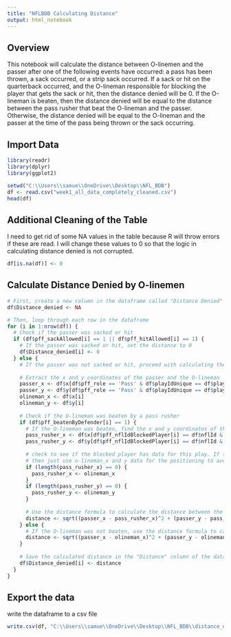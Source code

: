 ```yaml
---
title: "NFLBDB Calculating Distance"
output: html_notebook
---
```


## Overview
This notebook will calculate the distance between O-linemen and the passer after
one of the following events have occurred: a pass has been thrown, a sack
occurred, or a strip sack occurred. If a sack or hit on the quarterback occurred,
and the O-lineman responsible for blocking the player that gets the sack or hit, 
then the distance denied will be 0. If the O-lineman is beaten, then the distance
denied will be equal to the distance between the pass rusher that beat the
O-lineman and the passer. Otherwise, the distance denied will be equal to the
O-lineman and the passer at the time of the pass being thrown or the sack
occurring.

## Import Data

```r
library(readr)
library(dplyr)
library(ggplot2)
```

```r
setwd("C:\\Users\\samue\\OneDrive\\Desktop\\NFL_BDB")
df <- read.csv("week1_all_data_completely_cleaned.csv")
head(df)
```
## Additional Cleaning of the Table
I need to get rid of some NA values in the table because R will throw errors if these are read.
I will change these values to 0 so that the logic in calculating distance denied is not corrupted.

```r
df[is.na(df)] <- 0
```

## Calculate Distance Denied by O-linemen

```r
# First, create a new column in the dataframe called "Distance Denied"
df$Distance_denied <- NA

# Then, loop through each row in the dataframe
for (i in 1:nrow(df)) {
  # Check if the passer was sacked or hit
  if (df$pff_sackAllowed[i] == 1 || df$pff_hitAllowed[i] == 1) {
    # If the passer was sacked or hit, set the distance to 0
    df$Distance_denied[i] <- 0
  } else {
    # If the passer was not sacked or hit, proceed with calculating the distance
    
    # Extract the x and y coordinates of the passer and the O-lineman
    passer_x <- df$x[df$pff_role == 'Pass' & df$playIdUnique == df$playIdUnique[i]]
    passer_y <- df$y[df$pff_role == 'Pass' & df$playIdUnique == df$playIdUnique[i]]
    olineman_x <- df$x[i]
    olineman_y <- df$y[i]
    
    # Check if the O-lineman was beaten by a pass rusher
    if (df$pff_beatenByDefender[i] == 1) {
      # If the O-lineman was beaten, find the x and y coordinates of the pass rusher who beat him
      pass_rusher_x <- df$x[df$pff_nflIdBlockedPlayer[i] == df$nflId & df$playIdUnique == df$playIdUnique[i]]
      pass_rusher_y <- df$y[df$pff_nflIdBlockedPlayer[i] == df$nflId & df$playIdUnique == df$playIdUnique[i]]
      
      # check to see if the blocked player has data for this play. If the data is missing,
      # then just use o-lineman_x and y data for the positioning to avoid error.
      if (length(pass_rusher_x) == 0) {
        pass_rusher_x <- olineman_x
      }
      if (length(pass_rusher_y) == 0) {
        pass_rusher_y <- olineman_y
      }
      
      # Use the distance formula to calculate the distance between the pass rusher and the passer
      distance <- sqrt((passer_x - pass_rusher_x)^2 + (passer_y - pass_rusher_y)^2)
    } else {
      # If the O-lineman was not beaten, use the distance formula to calculate the distance between the passer and the O-lineman
      distance <- sqrt((passer_x - olineman_x)^2 + (passer_y - olineman_y)^2)
    }
    
    # Save the calculated distance in the "Distance" column of the dataframe
    df$Distance_denied[i] <- distance
  }
}
```

## Export the data
write the dataframe to a csv file

```r
write.csv(df, "C:\\Users\\samue\\OneDrive\\Desktop\\NFL_BDB\\distance_denied_week1.csv", row.names=FALSE)
```